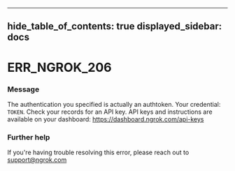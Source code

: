 

---
hide_table_of_contents: true
displayed_sidebar: docs
---


# ERR_NGROK_206

### Message
The authentication you specified is actually an authtoken. Your credential: `TOKEN`. Check your records for an API key. API keys and instructions are available on your dashboard: https://dashboard.ngrok.com/api-keys

<ErrorDetails />



### Further help
If you're having trouble resolving this error, please reach out to [support@ngrok.com](mailto:support@ngrok.com?subject=Help%20with%20ERR_NGROK_206)

